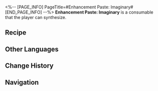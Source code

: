 <%-- [PAGE_INFO]
PageTitle=#Enhancement Paste: Imaginary#
[END_PAGE_INFO] --%>
{{Consumable Infobox
|id          = 402015
|image       = Item Enhancement Paste- Imaginary.png
|type        = Attack Consumables
|rarity      = 3
|effect      = Upon use, increases Imaginary DMG of all allies by 24% for the next battle.
|description = A cream made from a mixture of Path materials and other things.<br />Apply it to the right weapon to boost combat effectiveness.
|effectType  = 
|effectType2 = 
|effectType3 = 
|recipe      = {{cx|Source missing}}
|source1     = [[Omni-Synthesizer]]
|source2     = 
|source3     = 
}}
{{Description|''"Half the effort, double the result."''}}
'''Enhancement Paste: Imaginary''' is a consumable that the player can synthesize.

==Recipe==
{{Recipe
|type                  = Synthesis
|group                 = Consumable
|Seed                  = 5
|Leaf of Imaginary     = 2
|Hard Chip of Nihility = 2
|sort                  = Seed;Leaf of Imaginary;Hard Chip of Nihility
}}

==Other Languages==
{{Other Languages
|en   = Enhancement Paste: Imaginary
|zhs  = 强化膏：虚数
|zht  = 強化膏：虛數
|ja   = 強化軟膏：虚数
|ko   = 강화 연고: 허수
|es   = Crema potenciadora: Imaginario
|fr   = Pâte de renforcement imaginaire
|ru   = Паста мнимого усиления
|th   = Enhancement Paste: Imaginary
|vi   = Kem Cường Hóa: Số Ảo
|de   = Verbesserungspaste: Imaginär
|id   = Enhancement Paste: Imaginary
|pt   = Pasta de Aprimoramento: Imaginário
}}

==Change History==
{{Change History|1.0}}

==Navigation==
{{Consumable Navbox}}